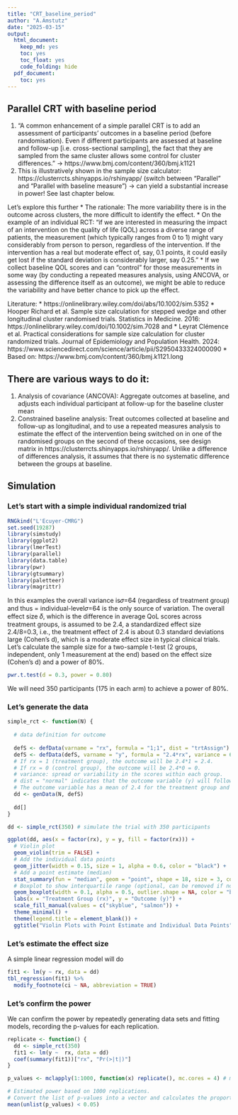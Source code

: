 ```yaml
---
title: "CRT_baseline_period"
author: "A.Amstutz"
date: "2025-03-15"
output:
  html_document:
    keep_md: yes
    toc: yes
    toc_float: yes
    code_folding: hide
  pdf_document:
    toc: yes
---
```


## Parallel CRT with baseline period
1. "A common enhancement of a simple parallel CRT is to add an assessment of participants’ outcomes in a baseline period (before randomisation). Even if different participants are assessed at baseline and follow-up [i.e. cross-sectional sampling], the fact that they are sampled from the same cluster allows some control for cluster differences." -> https://www.bmj.com/content/360/bmj.k1121
2. This is illustratively shown in the sample size calculator: https://clusterrcts.shinyapps.io/rshinyapp/ (switch between "Parallel" and "Parallel with baseline measure") -> can yield a substantial increase in power! See last chapter below.

Let's explore this further
* The rationale: The more variability there is in the outcome across clusters, the more difficult to identify the effect.
* On the example of an individual RCT: "if we are interested in measuring the impact of an intervention on the quality of life (QOL) across a diverse range of patients, the measurement (which typically ranges from 0 to 1) might vary considerably from person to person, regardless of the intervention. If the intervention has a real but moderate effect of, say, 0.1 points, it could easily get lost if the standard deviation is considerably larger, say 0.25."
* If we collect baseline QOL scores and can “control” for those measurements in some way (by conducting a repeated measures analysis, using ANCOVA, or assessing the difference itself as an outcome), we might be able to reduce the variability and have better chance to pick up the effect. 

Literature:
* https://onlinelibrary.wiley.com/doi/abs/10.1002/sim.5352 
* Hooper Richard et al. Sample size calculation for stepped wedge and other longitudinal cluster randomised trials. Statistics in Medicine. 2016: https://onlinelibrary.wiley.com/doi/10.1002/sim.7028 and 
* Leyrat Clémence et al. Practical considerations for sample size calculation for cluster randomized trials. Journal of Epidemiology and Population Health. 2024: https://www.sciencedirect.com/science/article/pii/S2950433324000090
* Based on: https://www.bmj.com/content/360/bmj.k1121.long

## There are various ways to do it:
1. Analysis of covariance (ANCOVA): Aggregate outcomes at baseline, and adjusts each individual participant at follow-up for the baseline cluster mean
2. Constrained baseline analysis: Treat outcomes collected at baseline and follow-up as longitudinal, and to use a repeated measures analysis to estimate the effect of the intervention being switched on in one of the randomised groups on the second of these occasions, see design matrix in https://clusterrcts.shinyapps.io/rshinyapp/. Unlike a difference of differences analysis, it assumes that there is no systematic difference between the groups at baseline.

## Simulation
### Let's start with a simple individual randomized trial
```r
RNGkind("L'Ecuyer-CMRG")
set.seed(19287)
library(simstudy)
library(ggplot2)
library(lmerTest)
library(parallel)
library(data.table)
library(pwr)
library(gtsummary)
library(paletteer)
library(magrittr)
```

In this examples the overall variance is𝜎=64 (regardless of treatment group) and thus = individual-level𝜎=64 is the only source of variation. The overall effect size 𝛿, which is the difference in average QoL scores across treatment groups, is assumed to be 2.4, a standardized effect size 2.4/8=0.3, i.e., the treatment effect of 2.4 is about 0.3 standard deviations large (Cohen's d), which is a moderate effect size in typical clinical trials.
Let's calculate the sample size for a two-sample t-test (2 groups, independent, only 1 measurement at the end) based on the effect size (Cohen's d) and a power of 80%.
```r
pwr.t.test(d = 0.3, power = 0.80)
```
We will need 350 participants (175 in each arm) to achieve a power of 80%.

### Let's generate the data
```r
simple_rct <- function(N) {
  
  # data definition for outcome
  
  defS <- defData(varname = "rx", formula = "1;1", dist = "trtAssign") # treatment variable, 1:1 allocation, 50% prob to be in a or b
  defS <- defData(defS, varname = "y", formula = "2.4*rx", variance = 64, dist = "normal") # outcome, continuous, 
  # If rx = 1 (treatment group), the outcome will be 2.4*1 = 2.4.
  # If rx = 0 (control group), the outcome will be 2.4*0 = 0.
  # variance: spread or variability in the scores within each group.
  # dist = "normal" indicates that the outcome variable (y) will follow a normal distribution.
  # The outcome variable has a mean of 2.4 for the treatment group and 0 for the control group, with a variance of 64.
  dd <- genData(N, defS)
  
  dd[]
}

dd <- simple_rct(350) # simulate the trial with 350 participants

ggplot(dd, aes(x = factor(rx), y = y, fill = factor(rx))) + 
  # Violin plot
  geom_violin(trim = FALSE) + 
  # Add the individual data points
  geom_jitter(width = 0.15, size = 1, alpha = 0.6, color = "black") +
  # Add a point estimate (median)
  stat_summary(fun = "median", geom = "point", shape = 18, size = 3, color = "red") +
  # Boxplot to show interquartile range (optional, can be removed if not needed)
  geom_boxplot(width = 0.1, alpha = 0.5, outlier.shape = NA, color = "black") +
  labs(x = "Treatment Group (rx)", y = "Outcome (y)") +
  scale_fill_manual(values = c("skyblue", "salmon")) + 
  theme_minimal() +
  theme(legend.title = element_blank()) +
  ggtitle("Violin Plots with Point Estimate and Individual Data Points")

```

### Let's estimate the effect size
A simple linear regression model will do
```r
fit1 <- lm(y ~ rx, data = dd)
tbl_regression(fit1) %>% 
  modify_footnote(ci ~ NA, abbreviation = TRUE)
```

### Let's confirm the power
We can confirm the power by repeatedly generating data sets and fitting models, recording the p-values for each replication.
```r
replicate <- function() {
  dd <- simple_rct(350)
  fit1 <- lm(y ~  rx, data = dd)
  coef(summary(fit1))["rx", "Pr(>|t|)"]
}

p_values <- mclapply(1:1000, function(x) replicate(), mc.cores = 4) # mclapply() is a parallelized version of the lapply() function that applies the replicate() function 1000 times. mc.cores = 4 means the code will use 4 cores for parallel computation, which speeds up the process by running multiple replications simultaneously.

# Estimated power based on 1000 replications.
# Convert the list of p-values into a vector and calculates the proportion of replications where the p-value is less than 0.05
mean(unlist(p_values) < 0.05)
```



